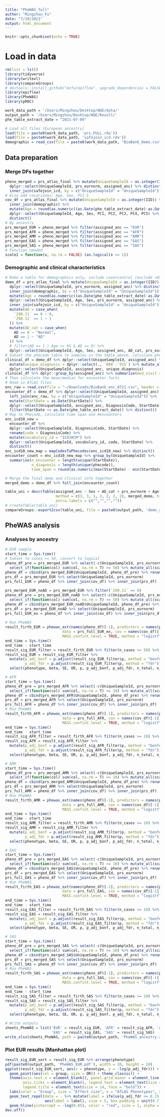 ```yaml
---
title: "PheWAS_full"
author: "Mingzhou_Fu"
date: "7/19/2021"
output: html_document
---
```


```r
knitr::opts_chunk$set(echo = TRUE)
```

# Load in data
```r
rm(list = ls())
library(tidyverse)
library(writexl)
library(compareGroups)
# devtools::install_github("mzfu/epiflow", upgrade_dependencies = FALSE)
library(epiflow)
library(PheWAS)
library(pROC)

work_data_path = '/Users/Mingzhou/Desktop/WQE/data/'
output_path = '/Users/Mingzhou/Desktop/WQE/Result/'
phe_table_extract_date = "2021-07-09"

# Load all files (European ancestry)
load(file = paste0(work_data_path, 'prs.FULL.rda'))
load(file = paste0(work_data_path, 'safejoin_icd.rda'))
demographic = read_csv(file = paste0(work_data_path, "BioBank_Demo.csv"))
```

## Data preparation
### Merge DFs together
```r
pheno_merged = prs_atlas_final %>% mutate(UniqueSampleId = as.integer(IID)) %>% 
  dplyr::select(UniqueSampleId, prs_eurnorm, assigned_anc) %>% distinct() %>% 
  inner_join(safejoin_icd, by = c("UniqueSampleId" = "UniqueSampleId")) %>% distinct()
# Also add covariates: Age, Sex, PC1-5
cov_df = prs_atlas_final %>% mutate(UniqueSampleId = as.integer(IID)) %>% 
  inner_join(demographic) %>% 
  mutate(Age = round(as.numeric((as.Date(phe_table_extract_date)-as.Date(BirthDate))/365.25))) %>% 
  dplyr::select(UniqueSampleId, Age, Sex, PC1, PC2, PC3, PC4, PC5) %>% 
  distinct()
# By ancestry
prs_merged_EUR = pheno_merged %>% filter(assigned_anc == "EUR")
prs_merged_AFR = pheno_merged %>% filter(assigned_anc == "AFR")
prs_merged_AMR = pheno_merged %>% filter(assigned_anc == "AMR")
prs_merged_EAS = pheno_merged %>% filter(assigned_anc == "EAS")
prs_merged_SAS = pheno_merged %>% filter(assigned_anc == "SAS")
# Function needed
scale1 = function(x, na.rm = FALSE) (as.logical(x >= 1))
```

### Demographic and clinical characteristics
```r
# Make a table for demographics only, include case+control (exclude <65 non-AD)
demo_df = prs_atlas_final %>% mutate(UniqueSampleId = as.integer(IID)) %>% 
  dplyr::select(UniqueSampleId, prs_eurnorm, assigned_anc) %>% distinct() %>% 
  inner_join(demographic, by = c("UniqueSampleId" = "UniqueSampleId")) %>% 
  mutate(Age = round(as.numeric((as.Date(phe_table_extract_date)-as.Date(BirthDate))/365.25))) %>% 
  dplyr::select(UniqueSampleId, Age, Sex, prs_eurnorm, assigned_anc) %>% distinct() %>% filter(Sex != "X") %>% 
  inner_join(safejoin_icd, by = c("UniqueSampleId" = "UniqueSampleId")) %>% distinct() %>% 
  mutate(AD = case_when(
    `290.11` == 0 ~ 0,
    `290.11` >= 1 ~ 1
  )) %>% 
  mutate(AD_cat = case_when(
    AD == 0 ~ "Normal",
    AD == 1 ~ "AD"
  )) %>% 
  # filter(AD == 1 | Age >= 65 & AD == 0) %>% 
  dplyr::select(UniqueSampleId, Age, Sex, assigned_anc, AD_cat, prs_eurnorm) 
# Subset the phecode table to samples in the table above, calculate phecode-related characteristics
clinical_df = demo_df %>% dplyr::select(UniqueSampleId, assigned_anc) %>% left_join(safejoin_icd) %>% 
  mutate(unique_diagnosis = dplyr::select(., `008`:`915`) %>% mutate_all(scale1) %>% rowSums(na.rm = T)) %>% 
  dplyr::select(UniqueSampleId, assigned_anc, unique_diagnosis)
clinical_df %>% dplyr::group_by(assigned_anc) %>% summarise(med_visit = median(unique_diagnosis))
# Then calculate the mean/median for encounter facts
# Read in ATLAS files
enc_raw = read.csv(file = "~/Downloads/BioBank_enc_0721.csv", header = T)
encounter_df = demo_df %>% dplyr::select(UniqueSampleId, assigned_anc) %>% 
  left_join(enc_raw, by = c("UniqueSampleId" = "UniqueSampleId")) %>% 
  mutate(StartDate = as.Date(StartDate)) %>% 
  dplyr::select(UniqueSampleId, assigned_anc, DiagnosisCode, StartDate) %>% 
  filter(StartDate <= as.Date(phe_table_extract_date)) %>% distinct()
# Map to Phecode, calculate time span and #encounters
enc_icd10_new = 
  encounter_df %>% 
  dplyr::select(UniqueSampleId, DiagnosisCode, StartDate) %>% 
  rename(code = DiagnosisCode) %>% 
  mutate(vocabulary_id = "ICD10CM") %>% 
  dplyr::select(UniqueSampleId, vocabulary_id, code, StartDate) %>% 
  distinct()
enc_icd10_new_map = mapCodesToPhecodes(enc_icd10_new) %>% distinct()
encounter_count = enc_icd10_new_map %>% group_by(UniqueSampleId) %>% 
  summarise(n_encounter = length(unique(StartDate)), 
            n_diagnosis = length(unique(phecode)),
            time_span = round(as.numeric(max(StartDate) - min(StartDate))/365.25, 1))

# Merge the final demo and clinical info together
merged_demo = demo_df %>% full_join(encounter_count)

table_uni = descrTable(assigned_anc ~ Sex + AD_cat + prs_eurnorm + Age + n_encounter + n_diagnosis + time_span, 
                       method = c(3, 3, 1, 2, 2, 2, 2), merged_demo, hide.no = "No", show.all = T, 
                       extra.labels = c("","","",""))
# createTable(table_uni)
compareGroups::export2csv(table_uni, file = paste0(output_path, 'demo_ancestry.csv'))
```


## PheWAS analysis
### Analyses by ancestry
```r
# EUR sample
start_time = Sys.time()
# Subset to cases >= 50, convert to logical 
pheno_df_pre = prs_merged_EUR %>% select(-c(UniqueSampleId, prs_eurnorm, assigned_anc)) %>% 
  select_if(function(col) sum(col, na.rm = T) >= 50) %>% mutate_all(scale1)
pheno_df = cbind(prs_merged_EUR$UniqueSampleId, pheno_df_pre) %>% rename(UniqueSampleId = V1)
prs_df = prs_merged_EUR %>% select(UniqueSampleId, prs_eurnorm)
prs_full_EUR = pheno_df %>% inner_join(cov_df) %>% inner_join(prs_df) 
  
prs_merged_EUR_noAD = prs_merged_EUR %>% filter(`290.11` == 0)
pheno_df_pre = prs_merged_EUR_noAD %>% select(-c(UniqueSampleId, prs_eurnorm, assigned_anc)) %>% 
  select_if(function(col) sum(col, na.rm = T) >= 50) %>% mutate_all(scale1)
pheno_df = cbind(prs_merged_EUR_noAD$UniqueSampleId, pheno_df_pre) %>% rename(UniqueSampleId = V1)
prs_df = prs_merged_EUR_noAD %>% select(UniqueSampleId, prs_eurnorm)
prs_full_EUR_ex = pheno_df %>% inner_join(cov_df) %>% inner_join(prs_df)
  
# Run PheWAS
result_firth_EUR = phewas_ext(names(pheno_df)[-1], predictors = names(prs_df)[-1], cores = 4,
                          data = prs_full_EUR_ex, cov = names(cov_df)[-1], additive.genotypes = FALSE, 
                          MASS.confint.level = TRUE, method = "logistf", min.records = 0)
end_time = Sys.time()
end_time - start_time
result_sig_EUR_filter = result_firth_EUR %>% filter(n_cases >= 50) %>% addPhecodeInfo()
result_sig_EUR = result_sig_EUR_filter %>%
  mutate(p_adj_bonf = p.adjust(result_sig_EUR_filter$p, method = "bonferroni"),
         p_adj_fdr = p.adjust(result_sig_EUR_filter$p, method = "fdr")) %>% 
  select(phenotype, beta, SE, OR, p, p_adj_bonf, p_adj_fdr, n_total, n_cases, n_controls, description, group)
```

```r
# AFR
start_time = Sys.time()
pheno_df_pre = prs_merged_AFR %>% select(-c(UniqueSampleId, prs_eurnorm, assigned_anc)) %>% 
  select_if(function(col) sum(col, na.rm = T) >= 10) %>% mutate_all(scale1)
pheno_df = cbind(prs_merged_AFR$UniqueSampleId, pheno_df_pre) %>% rename(UniqueSampleId = V1)
prs_df = prs_merged_AFR %>% select(UniqueSampleId, prs_eurnorm)
prs_full_AFR = pheno_df %>% inner_join(cov_df) %>% inner_join(prs_df) 
# Run PheWAS
result_firth_AFR = phewas_ext(names(pheno_df)[-1], predictors = names(prs_df)[-1], cores = 4,
                          data = prs_full_AFR, cov = names(cov_df)[-1], additive.genotypes = FALSE, 
                          MASS.confint.level = TRUE, method = "logistf", min.records = 0)
end_time = Sys.time()
end_time - start_time
result_sig_AFR_filter = result_firth_AFR %>% filter(n_cases >= 10) %>% addPhecodeInfo()
result_sig_AFR = result_sig_AFR_filter %>%
  mutate(p_adj_bonf = p.adjust(result_sig_AFR_filter$p, method = "bonferroni"),
         p_adj_fdr = p.adjust(result_sig_AFR_filter$p, method = "fdr")) %>% 
  select(phenotype, beta, SE, OR, p, p_adj_bonf, p_adj_fdr, n_total, n_cases, n_controls, description, group)
```

```r
# AMR
start_time = Sys.time()
pheno_df_pre = prs_merged_AMR %>% select(-c(UniqueSampleId, prs_eurnorm, assigned_anc)) %>% 
  select_if(function(col) sum(col, na.rm = T) >= 10) %>% mutate_all(scale1)
pheno_df = cbind(prs_merged_AMR$UniqueSampleId, pheno_df_pre) %>% rename(UniqueSampleId = V1)
prs_df = prs_merged_AMR %>% select(UniqueSampleId, prs_eurnorm)
prs_full_AMR = pheno_df %>% inner_join(cov_df) %>% inner_join(prs_df) 
# Run PheWAS
result_firth_AMR = phewas_ext(names(pheno_df)[-1], predictors = names(prs_df)[-1], cores = 4,
                          data = prs_full_AMR, cov = names(cov_df)[-1], additive.genotypes = FALSE, 
                          MASS.confint.level = TRUE, method = "logistf", min.records = 0)
end_time = Sys.time()
end_time - start_time
result_sig_AMR_filter = result_firth_AMR %>% filter(n_cases >= 10) %>% addPhecodeInfo()
result_sig_AMR = result_sig_AMR_filter %>%
  mutate(p_adj_bonf = p.adjust(result_sig_AMR_filter$p, method = "bonferroni"),
         p_adj_fdr = p.adjust(result_sig_AMR_filter$p, method = "fdr")) %>% 
  select(phenotype, beta, SE, OR, p, p_adj_bonf, p_adj_fdr, n_total, n_cases, n_controls, description, group)
```

```r
# EAS
start_time = Sys.time()
pheno_df_pre = prs_merged_EAS %>% select(-c(UniqueSampleId, prs_eurnorm, assigned_anc)) %>% 
  select_if(function(col) sum(col, na.rm = T) >= 10) %>% mutate_all(scale1)
pheno_df = cbind(prs_merged_EAS$UniqueSampleId, pheno_df_pre) %>% rename(UniqueSampleId = V1)
prs_df = prs_merged_EAS %>% select(UniqueSampleId, prs_eurnorm)
prs_full_EAS = pheno_df %>% inner_join(cov_df) %>% inner_join(prs_df) 
# Run PheWAS
result_firth_EAS = phewas_ext(names(pheno_df)[-1], predictors = names(prs_df)[-1], cores = 4,
                          data = prs_full_EAS, cov = names(cov_df)[-1], additive.genotypes = FALSE, 
                          MASS.confint.level = TRUE, method = "logistf", min.records = 0)
end_time = Sys.time()
end_time - start_time
result_sig_EAS_filter = result_firth_EAS %>% filter(n_cases >= 10) %>% addPhecodeInfo()
result_sig_EAS = result_sig_EAS_filter %>%
  mutate(p_adj_bonf = p.adjust(result_sig_EAS_filter$p, method = "bonferroni"),
         p_adj_fdr = p.adjust(result_sig_EAS_filter$p, method = "fdr")) %>% 
  select(phenotype, beta, SE, OR, p, p_adj_bonf, p_adj_fdr, n_total, n_cases, n_controls, description, group)
```

```r
# SAS
start_time = Sys.time()
pheno_df_pre = prs_merged_SAS %>% select(-c(UniqueSampleId, prs_eurnorm, assigned_anc)) %>% 
  select_if(function(col) sum(col, na.rm = T) >= 10) %>% mutate_all(scale1)
pheno_df = cbind(prs_merged_SAS$UniqueSampleId, pheno_df_pre) %>% rename(UniqueSampleId = V1)
prs_df = prs_merged_SAS %>% select(UniqueSampleId, prs_eurnorm)
prs_full_SAS = pheno_df %>% inner_join(cov_df) %>% inner_join(prs_df) 
# Run PheWAS
result_firth_SAS = phewas_ext(names(pheno_df)[-1], predictors = names(prs_df)[-1], cores = 4,
                          data = prs_full_SAS, cov = names(cov_df)[-1], additive.genotypes = FALSE, 
                          MASS.confint.level = TRUE, method = "logistf", min.records = 0)
end_time = Sys.time()
end_time - start_time
result_sig_SAS_filter = result_firth_SAS %>% filter(n_cases >= 10) %>% addPhecodeInfo()
result_sig_SAS = result_sig_SAS_filter %>%
  mutate(p_adj_bonf = p.adjust(result_sig_SAS_filter$p, method = "bonferroni"),
         p_adj_fdr = p.adjust(result_sig_SAS_filter$p, method = "fdr")) %>% 
  select(phenotype, beta, SE, OR, p, p_adj_bonf, p_adj_fdr, n_total, n_cases, n_controls, description, group)
```

```r
# Write outputs
sheets_PheWAS = list('EUR' = result_sig_EUR, 'AFR' = result_sig_AFR, 'AMR' = result_sig_AMR,
                     'EAS' = result_sig_EAS, 'SAS' = result_sig_SAS)
write_xlsx(sheets_PheWAS, path = paste0(output_path, 'PheWAS_ancestry.xlsx'))
```

### Plot EUR results (Manhattan plot)
```r
result_sig_EUR_sort = result_sig_EUR %>% arrange(phenotype)
pdf(paste0(output_path, 'PheWAS_EUR.pdf'), width = 20, height = 10)
ggplot(result_sig_EUR_sort, aes(x = phenotype, y = -log(p_adj_fdr))) + 
  geom_point(aes(col = group, size = OR)) + theme_classic() + 
  theme(axis.text.x = element_blank(), panel.grid.minor = element_line(colour = "grey", linetype = "dashed"), 
        axis.ticks = element_blank(), legend.text = element_text(size = 13),
        legend.title = element_text(size = 14, face = "bold")) + 
  labs(color = "Group", size = "Effect size", x = "ATLAS Phenotypes", y = "log(p-value)") + 
  geom_text_repel(data = . %>% mutate(label = ifelse(p_adj_fdr <= 0.15, as.character(description), "")), 
                  aes(label = label), size = 5, box.padding = unit(0.7, "lines")) + 
  geom_hline(yintercept = -log(0.05), color = "red", size = 1, alpha = 0.5) 
dev.off()
```
